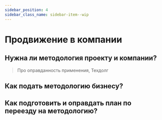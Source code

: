 ```yaml
---
sidebar_position: 4
sidebar_class_name: sidebar-item--wip
---
```



# Продвижение в компании

<WIP ticket="206" />

## Нужна ли методология проекту и компании?

> Про оправданность применения, Техдолг

## Как подать методологию бизнесу?

## Как подготовить и оправдать план по переезду на методологию?
